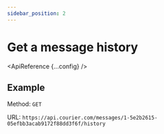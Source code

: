 ```yaml
---
sidebar_position: 2
---
```



# Get a message history

<ApiReference {...config} />

## Example

Method: `GET`

URL: `https://api.courier.com/messages/1-5e2b2615-05efbb3acab9172f88dd3f6f/history`